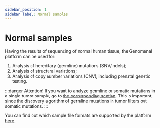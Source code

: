 ```yaml
---
sidebar_position: 1
sidebar_label: Normal samples
---
```


# Normal samples


<NormalSampleDef />

Having the results of sequencing of normal human tissue, the Genomenal platform can be used for:
1. Analysis of hereditary (germline) mutations (SNV/Indels);
2. Analysis of structural variations;
3. Analysis of copy number variations (CNV), including prenatal genetic testing.


<SectionDef sample_type="normal sample(s)" />

:::danger Attention!
If you want to analyze germline or somatic mutations in a single tumor sample, go to [the corresponding section](/uploading-samples/tumor-normal/TN-sample).
This is important, since the discovery algorithm of germline mutations in tumor filters out somatic mutations.
:::

You can find out which sample file formats are supported by the platform [here](/data-for-analysis).


<TipForCNV />
